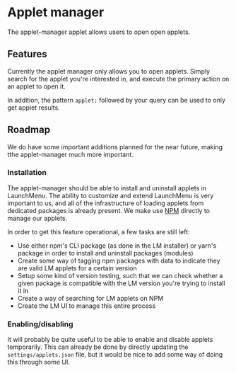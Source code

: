 # Applet manager

The applet-manager applet allows users to open open applets.

<ScreenShot src="/applets/applet-manager/banner.png" alt="Notes banner" />

## Features

Currently the applet manager only allows you to open applets.
Simply search for the applet you're interested in, and execute the primary action on an applet to open it.

<ScreenShot src="/applets/applet-manager/banner.png" alt="Notes banner" />

In addition, the pattern `applet:` followed by your query can be used to only get applet results.

<ScreenShot
    src="/applets/applet-manager/searchPattern.png"
    alt="Search only applets"
    section="field"
/>

## Roadmap

We do have some important additions planned for the near future, making tthe applet-manager much more important.

### Installation

The applet-manager should be able to install and uninstall applets in LaunchMenu. The ability to customize and extend LaunchMenu is very important to us, and all of the infrastructure of loading applets from dedicated packages is already present.
We make use [NPM](https://www.npmjs.com/) directly to manage our applets.

In order to get this feature operational, a few tasks are still left:

-   Use either npm's CLI package (as done in the LM installer) or yarn's package in order to install and uninstall packages (modules)
-   Create some way of tagging npm packages with data to indicate they are valid LM applets for a certain version
-   Setup some kind of version testing, such that we can check whether a given package is compatible with the LM version you're trying to install it in
-   Create a way of searching for LM applets on NPM
-   Create the LM UI to manage this entire process

### Enabling/disabling

It will probably be quite useful to be able to enable and disable applets temporarily. This can already be done by directly updating the `settings/applets.json` file, but it would be nice to add some way of doing this through some UI.
